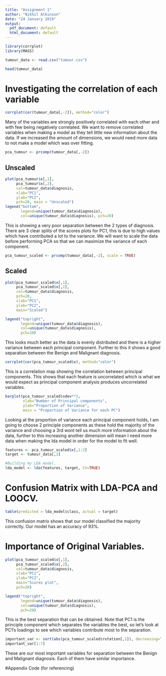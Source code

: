 ---
title: "Assignment 1"
author: "Nikhil Atkinson"
date: "24 January 2019"
output:
  pdf_document: default
  html_document: default
---
```{r, include=FALSE}
library(corrplot)
library(MASS)
```

```{r, include=FALSE}
tumour_data <- read.csv("tumour.csv")
```

```{r, include=FALSE}
head(tumour_data)
```
# Investigating the correlation of each variable

```{r, echo=FALSE, fig.height=5, fig.width=5, fig.align='center'}
corrplot(cor(tumour_data[,-2]), method="color")
```

Many of the variables are strongly positively correlated with each other and with few being negatively correlated. We want to remove correlated variables when making a model as they tell little new information about the data. If we increased the amount of dimensions, we would need more data to not make a model which was over fitting.

```{r, include=FALSE}
pca_tumour <- prcomp(tumour_data[,-2])
```

## Unscaled
```{r, echo=FALSE, fig.height=5, fig.width=10}
plot(pca_tumour$x[,1],
     pca_tumour$x[,2],
     col=tumour_data$diagnosis,
     xlab="PC1",
     ylab="PC2",
     pch=20, main = "Unscaled")
legend("bottom",
       legend=unique(tumour_data$diagnosis),
       col=unique(tumour_data$diagnosis), pch=20)
```
This is showing a very poor separation between the 2 types of diagnosis. There are 3 clear splits of the scores plots for PC1, this is due to high values which have contributed a lot to the variance. We will want to scale the data before performing PCA so that we can maximize the variance of each component.

```{r, include=FALSE}
pca_tumour_scaled <- prcomp(tumour_data[,-2], scale = TRUE)
```
## Scaled
```{r, echo=FALSE, fig.height=5, fig.width=10}
plot(pca_tumour_scaled$x[,1],
     pca_tumour_scaled$x[,2],
     col=tumour_data$diagnosis,
     pch=20,
     xlab="PC1",
     ylab="PC2",
     main="Scaled")

legend("topright",
       legend=unique(tumour_data$diagnosis),
       col=unique(tumour_data$diagnosis),
       pch=20)
```
This looks much better as the data is evenly distributed and there is a higher variance between each principal component. Further to this it shows a good separation between the Benign and Malignant diagnosis.


```{r, echo=FALSE, fig.width=5, fig.height=5, fig.align='center'}
corrplot(cor(pca_tumour_scaled$x), method="color")
```
This is a correlation map showing the correlation between principal components. This shows that each feature is uncorrelated which is what we would expect as principal component analysis produces uncorrelated variables.

```{r, echo=FALSE}
barplot(pca_tumour_scaled$sdev**2,
        xlab="Number of Principal components",
        ylab="Proportion of Variance",
        main = "Proportion of Variance for each PC")
```

Looking at the proportion of variance each principal component holds, I am going to choose 2 principle components as these hold the majority of the variance and choosing a 3rd wont tell us much more information about the data, further to this increasing another dimension will mean I need more data when making the lda model in order for the model to fit well.

```{r, include=FALSE}
features <- pca_tumour_scaled$x[,1:2]
target <- tumour_data[,2]
```

```{r, include=FALSE}
#Building my LDA model.
lda_model <- lda(features, target, CV=TRUE)
```

# Confusion Matrix with LDA-PCA and LOOCV.

```{r, echo=FALSE, fig.align='center'}
table(predicted = lda_model$class, actual = target)
```
This confusion matrix shows that our model classified the majority correctly. Our model has an accuracy of 93%.

# Importance of Original Variables.
```{r, echo=FALSE, fig.height=6, fig.width=10}
plot(pca_tumour_scaled$x[,1],
     pca_tumour_scaled$x[,2],
     col=tumour_data$diagnosis,
     xlab="PC1",
     ylab="PC2",
     main="Scores plot",
     pch=20)

legend("topright",
       legend=unique(tumour_data$diagnosis),
       col=unique(tumour_data$diagnosis),
       pch=20)
```
This is the best separation that can be obtained. Note that PC1 is the principle component which separates the variables the best, so let's look at PC1's loadings to see which variables contribute most to the separation.

```{r, echo=FALSE}
important_var <- sort(abs(pca_tumour_scaled$rotation[,1]), decreasing=TRUE)
important_var[1:7]
```

These are our most important variables for separation between the Benign and Malignant diagnosis. Each of them have similar importance.

\newpage

#Appendix Code (for referencing)

```{r code=readLines(knitr::purl('Assignment 1.Rmd', documentation = 0)), eval = FALSE}

```


